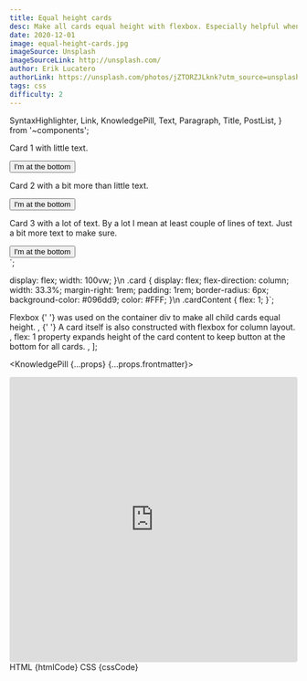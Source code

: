 ```yaml
---
title: Equal height cards
desc: Make all cards equal height with flexbox. Especially helpful when content is dynamic and can't set fixed height.
date: 2020-12-01
image: equal-height-cards.jpg
imageSource: Unsplash
imageSourceLink: http://unsplash.com/
author: Erik Lucatero
authorLink: https://unsplash.com/photos/jZTORZJLknk?utm_source=unsplash&utm_medium=referral&utm_content=creditShareLink
tags: css
difficulty: 2
---
```


  SyntaxHighlighter,
  Link,
  KnowledgePill,
  Text,
  Paragraph,
  Title,
  PostList,
} from '~components';

  <div class="card">
    <p class="cardContent">
      Card 1 with little text.
    </p>
    <button>
      I'm at the bottom
    </button>
  </div>
  <div class="card">
    <p class="cardContent">
      Card 2 with a bit more than little text.
    </p>
    <button>
      I'm at the bottom
    </button>
  </div>
  <div class="card">
    <p class=cardContent>
    Card 3 with a lot of text. By a lot I mean at least couple of lines of text. Just a bit more text to make sure.      
    </p>
    <button>
      I'm at the bottom
    </button>
  </div>
</div>`;

  display: flex;
  width: 100vw;
}\n
.card {
  display: flex;
  flex-direction: column;
  width: 33.3%;
  margin-right: 1rem;
  padding: 1rem;
  border-radius: 6px;
  background-color: #096dd9;
  color: #FFF;
}\n
.cardContent {
  flex: 1;
}`;

  <Text>
    <Link href="https://css-tricks.com/snippets/css/a-guide-to-flexbox/">
      Flexbox
    </Link>{' '}
    was used on the container div to make all child cards equal height.
  </Text>,
  <Text>
    {' '}
    A card itself is also constructed with flexbox for column layout.
  </Text>,
  <Text>
    <Text code>flex: 1</Text> property expands height of the card content to
    keep button at the bottom for all cards.
  </Text>,
];

<KnowledgePill {...props} {...props.frontmatter}>
  <Title level={4} transform="none">
    Preview
  </Title>
  <Paragraph>
    <iframe
      src="https://codesandbox.io/embed/snowy-dew-hswyp?fontsize=14&hidenavigation=1&theme=dark"
      style="width:100%; height:500px; border:0; border-radius: 4px; overflow:hidden;"
      title="snowy-dew-hswyp"
      allow="accelerometer; ambient-light-sensor; camera; encrypted-media; geolocation; gyroscope; hid; microphone; midi; payment; usb; vr; xr-spatial-tracking"
      sandbox="allow-forms allow-modals allow-popups allow-presentation allow-same-origin allow-scripts"
    ></iframe>
  </Paragraph>
  <Title level={4} transform="none">
    Flexbox magic
  </Title>
  <Text size="small">HTML</Text>
  <SyntaxHighlighter language="htmlembedded" title="HTML">
    {htmlCode}
  </SyntaxHighlighter>
  <Text size="small">CSS</Text>
  <SyntaxHighlighter language="css" title="CSS">
    {cssCode}
  </SyntaxHighlighter>
  <Title level={4} transform="none">
    Explanation
  </Title>
  <PostList data={listData} />
</KnowledgePill>
